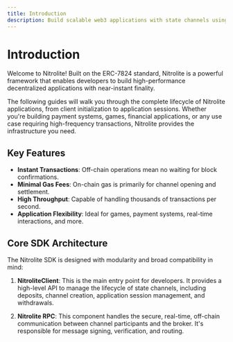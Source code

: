 ```yaml
---
title: Introduction
description: Build scalable web3 applications with state channels using Nitrolite.
---
```


# Introduction

Welcome to Nitrolite! Built on the ERC-7824 standard, Nitrolite is a powerful framework that enables developers to build high-performance decentralized applications with near-instant finality.

The following guides will walk you through the complete lifecycle of Nitrolite applications, from client initialization to application sessions. Whether you're building payment systems, games, financial applications, or any use case requiring high-frequency transactions, Nitrolite provides the infrastructure you need.

<Cards>
  <Card
    title="Quick Start"
    description="Set up your first Nitrolite application with step-by-step instructions."
    href="/quick-start"
  />
  <Card
    title="Create a channel"
    description="Visit apps.yellow.com to create a channel from your account. Manage your apps, and channel settings."
    href="/quick-start/initializing-channel"
  />
  <Card
    title="Connect to the ClearNode"
    description="Establish connection with ClearNode for reliable off-chain transaction processing and verification."
    href="/quick-start/connect-to-clearnode"
  />
  <Card
    title="Channel Assets"
    description="Monitor and manage the assets and allocations within your active state channels."
    href="/quick-start/balances"
  />
  <Card
    title="Create Application Session"
    description="Initialize a new application instance"
    href="/quick-start/application-session"
  />
  <Card
    title="Close Application Session"
    description="Properly finalize an application session while preserving final state."
    href="/quick-start/close-session"
  />
</Cards>

## Key Features

- **Instant Transactions**: Off-chain operations mean no waiting for block confirmations.
- **Minimal Gas Fees**: On-chain gas is primarily for channel opening and settlement.
- **High Throughput**: Capable of handling thousands of transactions per second.
- **Application Flexibility**: Ideal for games, payment systems, real-time interactions, and more.

## Core SDK Architecture

The Nitrolite SDK is designed with modularity and broad compatibility in mind:

1. **NitroliteClient**: This is the main entry point for developers. It provides a high-level API to manage the lifecycle of state channels, including deposits, channel creation, application session management, and withdrawals.

2. **Nitrolite RPC**: This component handles the secure, real-time, off-chain communication between channel participants and the broker. It's responsible for message signing, verification, and routing.
